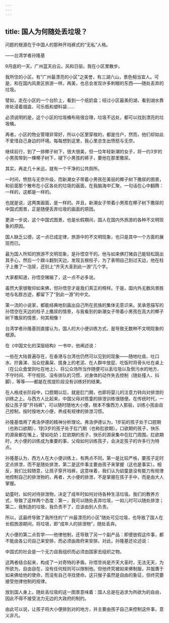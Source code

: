 ```yaml
---
---
---
```

title: 国人为何随处丢垃圾？
---



问题的根源在于中国人的那种开裆裤式的“无私”人格。

——台湾学者孙隆基

9月底的一天，广州蓝天白云，风和日丽，我在小区里散步。

我所住的小区，有“广州最漂亮的小区”之美誉，有三湖六山，景色相当宜人。可是，和在国内风景区旅游一样，再美，也总会发现许多刺眼的东西——随处丢弃的垃圾。

譬如，走在小区的一个台阶上，看到一个纸奶盒；经过小区最美的湖，看到湖水靠岸处浸着烟盒、可乐瓶和塑料袋……

必须说明的是，这个小区的垃圾桶布局很合理，垃圾不远处，都可以找到漂亮的垃圾桶。

再者，小区的物业管理非常好，所以小区里穿梭的，都是住户，然而，他们却如此不爱惜自己身边的环境。每每想到这里，我心里总生出愤怒与无奈。

继续前行，到了一排椰子树下，很大很美，但一位年轻新潮的女子，将一约3岁的小男孩带到一棵椰子树下，褪下小男孩的裤子，要他在那里撒尿。

其实，再走几十米远，就有一个干净的公共厕所。

一时间，愤怒与无奈升级，而新潮女子带着小男孩在美丽的椰子树下撒尿的图景，和前面那个散布在小区各处的垃圾的画面，在我脑海中汇聚，一句话在心中翻腾：一样的，这都是一样的。

也就是说，这两类画面，是一样的。并且，新潮女子带着小男孩在椰子树下撒尿的中国式图景，正是随便丢弃垃圾的画面的原因。

更进一步说，这个中国式图景，也是长假期间，国人在国内外旅游的各种不文明现象的原因。

国人缺乏公德，这一点已成定律，旅游中的不文明现象，也只是其中一个方面的展现而已。

最为国人所知的旅游不文明现象，是孙悟空干的。他与如来佛打赌自己能轻松跳出其手心，然后一个跟斗翻到天边，发现五根柱子，为了表明自己到过天边，他在柱子上撒了一泡尿，还刻上“齐天大圣到此一游”几个字。

大家都知道，孙悟空赌输了，这一点不必多说。

虽然大家很敬仰如来佛，但孙悟空才是我们真正的榜样。于是，国内外无数风景胜地与名胜古迹，都留下了“到此一游”的中文。

第一流的小说家，都能经典地刻画出自己所在民族的集体无意识来。吴承恩描写的孙悟空在天边的柱子上撒尿的情景，与我看到的新潮女子带着小男孩在高大的椰子树下撒尿的情景，何其相像！

台湾学者孙隆基则直接认为，国人的大小便训练方式，是导致无数种不文明现象的根源。

在《中国文化的深层结构》一书中，他阐述说：

一些在大陆普遍存在，在香港与台湾也仍然可以见到的现象——随地吐痰、吐口水、拧鼻涕、当众挖鼻屎、搓身上的老泥、在人群中放屁、吃饭时将骨头吐在桌上（在公众食堂则吐在地上）、将公众场所当作随便可以丢垃圾以及倒污水的地方、不守时间、不守规则、没有排队的习惯、对身体的动作失去控制（随处撞人、抖脚），等等——都是在孩提阶段没有训练好的结果。

在人格成长阶段中，口腔期以后，就是肛门期，也即将婴儿的注意力转向对排泄的训练之上。与西方人比起来，中国父母对孩童的排泄训练很随便。在传统时代，一般让孩子穿“开裆裤”，可以随时随地大小便，根本不像西方人那般，训练小孩由自己控制，按时按地大小便，养成有规律的排泄习惯。

孙隆基借用了弗洛伊德的精神分析理论。弗洛伊德认为，1岁前的孩子处于口腔期（也称口欲期），1到3岁的孩子处于肛门期（也称肛欲期）。口欲期的孩子，快乐的源泉都在嘴上，譬如吃奶；肛欲期的孩子，快乐的源泉集中在肛门周围。肛欲期时，大小便的训练成为重要的事，父母如何训练孩子，会决定孩子的许多行为特点。

孙隆基认为，西方人在大小便训练上，有两点不同，第一是比较严格，要孩子定时定点排泄，而不是随处排泄，第二是这件事主要由孩子来掌握（这也是事实）。相反，我们比较随意，让孩子穿开裆裤，这意味着，我们认为幼童是没有能力有规律地控制自己的排泄物的，再者，大小便的排泄，不是掌握在孩子手中，而是由大人掌握。

幼童时，如何对待排泄物，决定了成年时如何对待各种生活垃圾。我们的教养方式，导致了这样两个态度：第一，我可以随处丢弃垃圾，一如儿时可以随处排泄；第二，我制造的垃圾，我负责不了，应该由别人负责。

所以，这最终导致了我所住的“广州最漂亮的小区”随处可见垃圾，也导致了国人在长假旅游期间，将垃圾，即“成年人的排泄物”，随处丢弃。

大小便的第二点哲学——他律他制，还导致了另一个副产品：即便放假这件事，都不能由各公司自己来安排，而必须由政府来安排。对此，孙隆基还论述说：

中国式的社会是一个无力自我组织而必须由国家去组织之物。

这两者结合起来，构成了一对奇特的矛盾。孙悟空尚是齐天大圣时，无法无天，为所欲为，自由自在，没有任何规则可以限制他。但他终究被如来佛制服，并服膺于如来佛给他的使命，而没有自己寻找使命。这只猴子虽然是自由的象征，但终究要接受他律他制的规律。

放到国人身上，随处丢垃圾的这一图景意味着：国人总是在追求为所欲为的自由，因此不得不接受法力无边的大政府的制约。

由此可以说，让孩子将大小便排到对的地方，并主要由孩子自己来控制这件事，意义非凡。